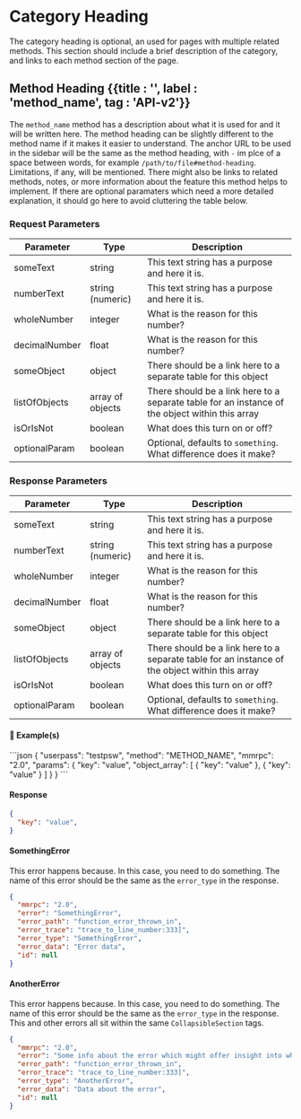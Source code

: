 # Category Heading

The category heading is optional, an used for pages with multiple related methods. This section should include a brief description of the category, and links to each method section of the page.


## Method Heading {{title : '', label : 'method_name', tag : 'API-v2'}}

The `method_name` method has a description about what it is used for and it will be written here. 
The method heading can be slightly different to the method name if it makes it easier to understand.
The anchor URL to be used in the sidebar will be the same as the method heading, with `-` im plce of a space between words, for example `/path/to/file#method-heading`.
Limitations, if any, will be mentioned. There might also be links to related methods, notes, or more information about the feature this method helps to implement.
If there are optional paramaters which need a more detailed explanation, it should go here to avoid cluttering the table below.


### Request Parameters

| Parameter     | Type             | Description                                                                                     |
| ------------- | ---------------- | ----------------------------------------------------------------------------------------------- |
| someText      | string           | This text string has a purpose and here it is.                                                  |
| numberText    | string (numeric) | This text string has a purpose and here it is.                                                  |
| wholeNumber   | integer          | What is the reason for this number?                                                             |
| decimalNumber | float            | What is the reason for this number?                                                             |
| someObject    | object           | There should be a link here to a separate table for this object                                 |
| listOfObjects | array of objects | There should be a link here to a separate table for an instance of the object within this array |
| isOrIsNot     | boolean          | What does this turn on or off?                                                                  |
| optionalParam | boolean          | Optional, defaults to `something`. What difference does it make?                                |


### Response Parameters

| Parameter     | Type             | Description                                                                                     |
| --------------| ---------------- | ----------------------------------------------------------------------------------------------- |
| someText      | string           | This text string has a purpose and here it is.                                                  |
| numberText    | string (numeric) | This text string has a purpose and here it is.                                                  |
| wholeNumber   | integer          | What is the reason for this number?                                                             |
| decimalNumber | float            | What is the reason for this number?                                                             |
| someObject    | object           | There should be a link here to a separate table for this object                                 |
| listOfObjects | array of objects | There should be a link here to a separate table for an instance of the object within this array |
| isOrIsNot     | boolean          | What does this turn on or off?                                                                  |
| optionalParam | boolean          | Optional, defaults to `something`. What difference does it make?                                |


#### 📌 Example(s)

<CodeGroup title="" tag="POST" label="METHOD_NAME" mm2MethodDecorate="true">
```json
{
    "userpass": "testpsw",
    "method": "METHOD_NAME",
    "mmrpc": "2.0",
    "params": {
        "key": "value",
        "object_array": [
            {
                "key": "value"
            },
            {
                "key": "value"
            }
        ]
    }
}
```
</CodeGroup>


<CollapsibleSection expandedText='Hide Response' collapsedText='Show Response'>

#### Response

```json
{
  "key": "value",
}
```

</CollapsibleSection>


<CollapsibleSection expandedText='Hide Errors' collapsedText='Show Errors'>

#### SomethingError

This error happens because. In this case, you need to do something.
The name of this error should be the same as the `error_type` in the response.

```json
{
  "mmrpc": "2.0",
  "error": "SomethingError",
  "error_path": "function_error_thrown_in",
  "error_trace": "trace_to_line_number:333]",
  "error_type": "SomethingError",
  "error_data": "Error data",
  "id": null
}
```

#### AnotherError

This error happens because. In this case, you need to do something.
The name of this error should be the same as the `error_type` in the response.
This and other errors all sit within the same `CollapsibleSection` tags.

```json
{
  "mmrpc": "2.0",
  "error": "Some info about the error which might offer insight into what went wrong",
  "error_path": "function_error_thrown_in",
  "error_trace": "trace_to_line_number:333]",
  "error_type": "AnotherError",
  "error_data": "Data about the error",
  "id": null
}
```

</CollapsibleSection>

